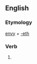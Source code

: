 ==English==

===Etymology===
[[envy]] + [[-eth]]

===Verb===
{{en-verb form}}

# {{en-archaic third-person singular of|envy}}